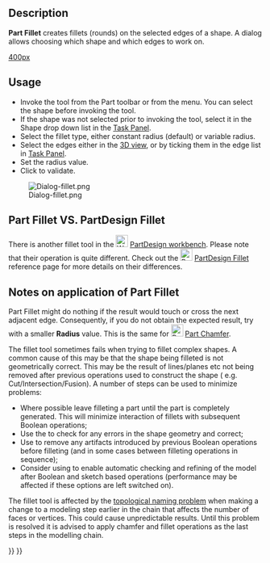 <languages/>
<translate>

<!--T:9-->
{{Docnav
|[[Part_Scale|Scale]]
|[[Part_Chamfer|Chamfer]]
|[[Part_Workbench|Part]]
|IconL=Part_Scale.svg
|IconR=Part_Chamfer.svg
|IconC=Workbench_Part.svg
}}

<!--T:1-->
{{GuiCommand
|Name=Part Fillet
|MenuLocation=Part → Fillet...
|Workbenches=[[Part_Workbench|Part]]
|SeeAlso=[[Part_Chamfer|Part Chamfer]]
}}

== Description == <!--T:2-->

<!--T:7-->
'''Part Fillet''' creates fillets (rounds) on the selected edges of a shape. A dialog allows choosing which shape and which edges to work on.


[[image:Part_fillet_plate.PNG|400px]]
{{Caption|Plate with filleted corners}}

==Usage== <!--T:3-->

<!--T:8-->
* Invoke the tool from the Part toolbar or from the {{MenuCommand|Part → Fillet...}} menu. You can select the shape before invoking the tool.
* If the shape was not selected prior to invoking the tool, select it in the Shape drop down list in the [[Task_panel|Task Panel]].
* Select the fillet type, either constant radius (default) or variable radius.
* Select the edges either in the [[3D_view|3D view]], or by ticking them in the edge list in [[Task_panel|Task Panel]].
* Set the radius value.
* Click {{Button|OK}} to validate.

<!--T:4-->
[[Image:Dialog-fillet.png]]

== Part Fillet VS. PartDesign Fillet == <!--T:15-->

<!--T:5-->
There is another fillet tool in the [[Image:Workbench_PartDesign.svg|24px|link=PartDesign_Workbench]] [[PartDesign_Workbench|PartDesign workbench]]. Please note that their operation is quite different. Check out the [[Image:PartDesign_Fillet.svg|24px|link=PartDesign_Fillet]] [[PartDesign_Fillet|PartDesign Fillet]] reference page for more details on their differences.

== Notes on application of Part Fillet == <!--T:16-->

<!--T:6-->
Part Fillet might do nothing if the result would touch or cross the next adjacent edge. Consequently, if you do not obtain the expected result, try with a smaller '''Radius''' value. This is the same for [[Image:Part_Chamfer.svg|24px]] [[Part_Chamfer|Part Chamfer]].

<!--T:13-->
The fillet tool sometimes fails when trying to fillet complex shapes. A common cause of this may be that the shape being filleted is not geometrically correct. This may be the result of lines/planes etc not being removed after previous operations used to construct the shape ( e.g. Cut/Intersection/Fusion). A number of steps can be used to minimize problems:
* Where possible leave filleting a part until the part is completely generated. This will minimize interaction of fillets with subsequent Boolean operations;
* Use the {{MenuCommand|Part → Check Geometry}} to check for any errors in the shape geometry and correct;
* Use {{MenuCommand|Part → Create a copy → Refine shape}} to remove any artifacts introduced by previous Boolean operations before filleting (and in some cases between filleting operations in sequence);
* Consider using {{MenuCommand|Edit → Preferences → PartDesign}} to enable automatic checking and refining of the model after Boolean and sketch based operations (performance may be affected if these options are left switched on). 

<!--T:14-->
The fillet tool is affected by the [[Topological_naming_problem|topological naming problem]] when making a change to a modeling step earlier in the chain that affects the number of faces or vertices. This could cause unpredictable results. Until this problem is resolved it is advised to apply chamfer and fillet operations as the last steps in the modelling chain.


<!--T:10-->
{{Docnav
|[[Part_Scale|Scale]]
|[[Part_Chamfer|Chamfer]]
|[[Part_Workbench|Part]]
|IconL=Part_Scale.svg
|IconR=Part_Chamfer.svg
|IconC=Workbench_Part.svg
}}

</translate>
{{Part_Tools_navi{{#translation:}}}}
{{Userdocnavi{{#translation:}}}}